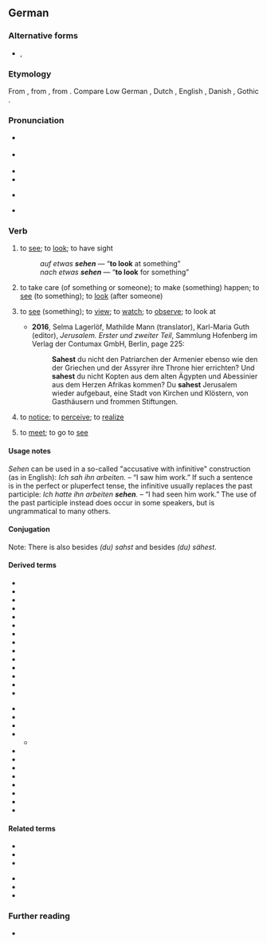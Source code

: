 {{also|Sehen}}
==German==

===Alternative forms===
* {{m|de|seh'n}}, {{m|de|sehn}} {{q|dated in formal prose, but still common informally or poetically}}

===Etymology===
From {{inh|de|goh|sehan}}, from {{inh|de|gem-pro|*sehwaną}}, from {{inh|de|ine-pro|*sekʷ-||to see}}. Compare Low German {{m|nds|sehn}}, Dutch {{m|nl|zien}}, English {{m|en|see}}, Danish {{m|da|se}}, Gothic {{m|got|𐍃𐌰𐌹𐍈𐌰𐌽}}.

===Pronunciation===
* {{IPA|/ˈzeː.ən/|lang=de}} {{a|official standard, but less common}}
* {{IPA|/zeːn/|lang=de}} {{a|predominant}}
* {{audio|De-sehen.ogg|audio (Germany)|lang=de}}
* {{audio|De-at-sehen.ogg|audio (Austria)|lang=de}}
* {{homophones|lang=de|Seen}} {{a|only according to the official standard}}
* {{rhymes|eːən|eːn|lang=de}}

===Verb===
{{de-verb-strong|class=5|sieht|sah|gesehen|past subjunctive=sähe}}

# {{lb|de|intransitive}} to [[see]]; to [[look]]; to have sight
#: {{syn|de|schauen|gucken}}
#: ''auf etwas '''sehen''''' — “'''to look''' at something”
#: ''nach etwas '''sehen''''' — “'''to look''' for something”
# {{lb|de|intransitive|with ''[[nach]]''}} to take care (of something or someone); to make (something) happen; to [[see]] (to something); to [[look]] (after someone)
#: {{syn|de|schauen|gucken}}
# {{lb|de|transitive}} to [[see]] (something); to [[view]]; to [[watch]]; to [[observe]]; to look at
#: {{syn|de|schauen|gucken}}
#* '''2016''', Selma Lagerlöf, Mathilde Mann (translator), Karl-Maria Guth (editor), ''Jerusalem. Erster und zweiter Teil'', Sammlung Hofenberg im Verlag der Contumax GmbH, Berlin, page 225:
#*: '''Sahest''' du nicht den Patriarchen der Armenier ebenso wie den der Griechen und der Assyrer ihre Throne hier errichten? Und '''sahest''' du nicht Kopten aus dem alten Ägypten und Abessinier aus dem Herzen Afrikas kommen? Du '''sahest''' Jerusalem wieder aufgebaut, eine Stadt von Kirchen und Klöstern, von Gasthäusern und frommen Stiftungen.
# {{lb|de|transitive}} to [[notice]]; to [[perceive]]; to [[realize]]
# {{lb|de|reflexive|_|with a plural subject|or|transitive}} to [[meet]]; to go to [[see]]

====Usage notes====
''Sehen'' can be used in a so-called "accusative with infinitive" construction (as in English): ''Ich sah ihn arbeiten.'' – “I saw him work.” If such a sentence is in the perfect or pluperfect tense, the infinitive usually replaces the past participle: ''Ich hatte ihn arbeiten '''sehen'''.'' – “I had seen him work.” The use of the past participle instead does occur in some speakers, but is ungrammatical to many others.

====Conjugation====
{{de-conj-strong|seh|sah|gesehen|h||sieh|säh|a}}
Note: There is also {{m|de|sahest}} besides ''(du) sahst'' and {{m|de|sähst}} besides ''(du) sähest''.

====Derived terms====
{{rel-top|Derived terms}}
* {{l|de|absehen}}
* {{l|de|ansehen}}
* {{l|de|aufsehen}}
* {{l|de|aussehen}}
* {{l|de|besehen}}
* {{l|de|durchsehen}}
* {{l|de|einsehen}}
* {{l|de|ersehen}}
* {{l|de|fernsehen}}
* {{l|de|hervorsehen}}
* {{l|de|hinwegsehen}}
* {{l|de|nachsehen}}
* {{l|de|schwarzsehen}}
* {{l|de|Seher}}
{{rel-mid}}
* {{l|de|Sehfehler}}
* {{l|de|Sehkraft}}
* {{l|de|Sehnerv}}
* {{l|de|Sehschwäche}}
** {{l|de|Rot-Grün-Sehschwäche}} <!-- move to {{m|de|Sehschwäche}} when it exists -->
* {{l|de|Sehstärke}}
* {{l|de|übersehen}}
* {{l|de|umsehen}}
* {{l|de|versehen}}
* {{l|de|vorhersehen}}
* {{l|de|vorsehen}}
* {{l|de|wegsehen}}
* {{l|de|zusehen}}
{{rel-bottom}}

====Related terms====
{{rel-top}}
* {{l|de|Fernsehen}}
* {{l|de|Gesicht}}
* {{l|de|sehenswert}}
{{rel-mid}}
* {{l|de|sehenswürdig}}
* {{l|de|Sehnsucht}}
* {{l|de|Sicht}}
{{rel-bottom}}

===Further reading===
* {{R:Duden}}